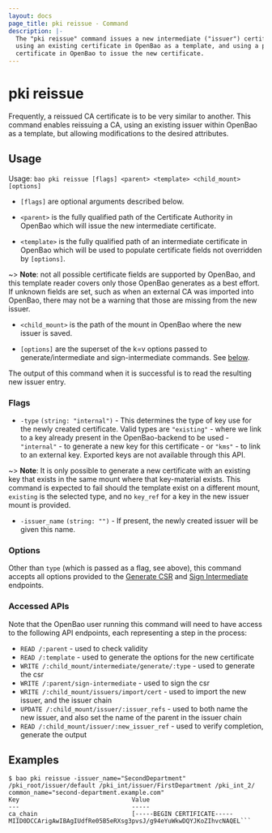 ```yaml
---
layout: docs
page_title: pki reissue - Command
description: |-
  The "pki reissue" command issues a new intermediate ("issuer") certificate,
  using an existing certificate in OpenBao as a template, and using a parent
  certificate in OpenBao to issue the new certificate.
---
```


# pki reissue

Frequently, a reissued CA certificate is to be very similar to another.
This command enables reissuing a CA, using an existing issuer within
OpenBao as a template, but allowing modifications to the desired attributes.

## Usage

Usage: `bao pki reissue [flags] <parent> <template> <child_mount> [options]`

- `[flags]` are optional arguments described below.

- `<parent>` is the fully qualified path of the Certificate Authority in OpenBao
  which will issue the new intermediate certificate.

- `<template>` is the fully qualified path of an intermediate certificate in OpenBao
  which will be used to populate certificate fields not overridden by `[options]`.

~> **Note**: not all possible certificate fields are supported by OpenBao, and
  this template reader covers only those OpenBao generates as a best effort.  If
  unknown fields are set, such as when an external CA was imported into OpenBao,
  there may not be a warning that those are missing from the new issuer.

- `<child_mount>` is the path of the mount in OpenBao where the new issuer is saved.

- `[options]` are the superset of the k=v options passed to generate/intermediate
  and sign-intermediate commands.  See [below](/vault/docs/commands/pki/reissue#options).

The output of this command when it is successful is to read the resulting new
issuer entry.

### Flags

- `-type` `(string: "internal")` - This determines the type of key use for the
   newly created certificate.  Valid types are `"existing"` - where we link to
   a key already present in the OpenBao-backend to be used - `"internal"` - to
   generate a new key for this certificate - or `"kms"` - to link to an external
   key.  Exported keys are not available through this API.

~> **Note**: It is only possible to generate a new certificate with an existing
   key that exists in the same mount where that key-material exists.  This
   command is expected to fail should the template exist on a different mount,
   `existing` is the selected type, and no `key_ref` for a key in the new issuer
   mount is provided.

- `-issuer_name` `(string: "")` - If present, the newly created issuer will be
   given this name.

### Options

Other than `type` (which is passed as a flag, see above), this command accepts
all options provided to the
[Generate CSR](/vault/api-docs/secret/pki#generate-intermediate-csr) and
[Sign Intermediate](/vault/api-docs/secret/pki#sign-intermediate) endpoints.

### Accessed APIs

Note that the OpenBao user running this command will need to have access to the
following API endpoints, each representing a step in the process:

 - `READ /:parent` - used to check validity
 - `READ /:template` - used to generate the options for the new certificate
 - `WRITE /:child_mount/intermediate/generate/:type` - used to generate the csr
 - `WRITE /:parent/sign-intermediate` - used to sign the csr
 - `WRITE /:child_mount/issuers/import/cert` - used to import the new issuer,
 and the issuer chain
 - `UPDATE /:child_mount/issuer/:issuer_refs` - used to both name the new
 issuer, and also set the name of the parent in the issuer chain
 - `READ /:child_mount/issuer/:new_issuer_ref` - used to verify completion,
 generate the output

## Examples

```shell-session
$ bao pki reissue -issuer_name="SecondDepartment" /pki_root/issuer/default /pki_int/issuer/FirstDepartment /pki_int_2/ common_name="second-department.example.com"
Key                               Value
---                               -----
ca_chain                          [-----BEGIN CERTIFICATE-----
MIID0DCCArigAwIBAgIUdfRe05B5eRXsg3pvsJ/g94eYuWkwDQYJKoZIhvcNAQEL```
